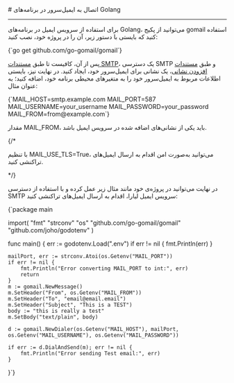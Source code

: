 

<Layout>
<Head>
<title>مستندات اتصال به ایمیل سرور در Golang - لیارا</title>
</Head>
# اتصال به ایمیل‌سرور در برنامه‌های Golang
<hr className="mb-2" />


برای استفاده از سرویس ایمیل در برنامه‌های Golang، می‌توانید از 
پکیج gomail استفاده کنید که بایستی با دستور زیر، آن را در پروژه خود، نصب کنید:

<div className="h-2" />
<div dir='ltr'>
    <Highlight className="bash">
        {`go get github.com/go-gomail/gomail`}
    </Highlight>
</div>
<div className="h-2" />

پس از آن، کافیست تا طبق <a href="/email-server/how-tos/add-smtp-user" className="text-[#2196f3] ">مستندات SMTP</a>، یک دسترسی SMTP و طبق <a href="/email-server/how-tos/add-account" className="text-[#2196f3] ">مستندات افزودن نشانی</a>، یک نشانی برای ایمیل‌سرور خود، ایجاد کنید.
در نهایت نیز، بایستی 
اطلاعات مربوط به ایمیل‌سرور خود را 
به متغیرهای محیطی برنامه خود، اضافه کنید؛ به عنوان مثال:

<div className="h-2" />
<div dir='ltr'>
    <Highlight className="bash">
        {`MAIL_HOST=smtp.example.com
MAIL_PORT=587
MAIL_USERNAME=your_username
MAIL_PASSWORD=your_password
MAIL_FROM=from@example.com`}
    </Highlight>
</div>
<div className="h-2" />
<Alert variant='info'>
<p>
مقدار <Important>MAIL_FROM</Important>، باید یکی از نشانی‌های اضافه شده در سرویس ایمیل باشد.
</p>
</Alert>
{/* <Alert variant='info'>
<p>
با تنظیم <Important>MAIL_USE_TLS=True</Important>، می‌توانید به‌صورت امن اقدام به ارسال ایمیل‌های تراکنشی کنید.
</p>
</Alert> */}

در نهایت می‌توانید در پروژه‌ی خود مانند مثال زیر عمل کرده و با استفاده از دسترسی SMTP سرویس ایمیل لیارا، 
اقدام به ارسال ایمیل‌های تراکنشی کنید: 

<div className="h-2" />
<div dir='ltr'>
    <Highlight className="go">
        {`package main

import(
    "fmt"
    "strconv"
    "os"
    "github.com/go-gomail/gomail"
    "github.com/joho/godotenv"
)

func main() {
    err := godotenv.Load(".env")
    if err != nil {
        fmt.Println(err)
    }

    mailPort, err := strconv.Atoi(os.Getenv("MAIL_PORT"))
    if err != nil {
        fmt.Println("Error converting MAIL_PORT to int:", err)
        return
    }
	m := gomail.NewMessage()
	m.SetHeader("From", os.Getenv("MAIL_FROM")) 
	m.SetHeader("To", "email@email.email")
	m.SetHeader("Subject", "This is a TEST")
	body := "this is really a test"
	m.SetBody("text/plain", body)

    d := gomail.NewDialer(os.Getenv("MAIL_HOST"), mailPort, os.Getenv("MAIL_USERNAME"), os.Getenv("MAIL_PASSWORD"))

	if err := d.DialAndSend(m); err != nil {
		fmt.Println("Error sending Test email:", err)
	}
}`}
    </Highlight>
</div>
<div className="h-2" />

</Layout>